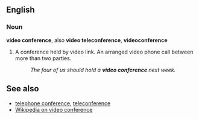 ==English==
===Noun===
'''video conference''', also '''video teleconference''', '''videoconference'''

# A conference held by video link. An arranged video phone call between more than two parties.
#:''The four of us should hold a '''video conference''' next week.''

==See also==
* [[telephone conference]], [[teleconference]]
* [[w:video conference|Wikipedia on video conference]]

{{Category:business}} {{Category:telecommunications}}